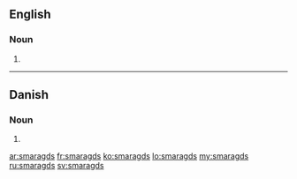 ==English==

===Noun===
{{head|en|plural}}

# {{plural of|smaragd|lang=en}}

----

==Danish==

===Noun===
{{head|da|noun form|g=c}}

# {{genitive singular indefinite of|smaragd|lang=da}}

[[ar:smaragds]]
[[fr:smaragds]]
[[ko:smaragds]]
[[lo:smaragds]]
[[my:smaragds]]
[[ru:smaragds]]
[[sv:smaragds]]
